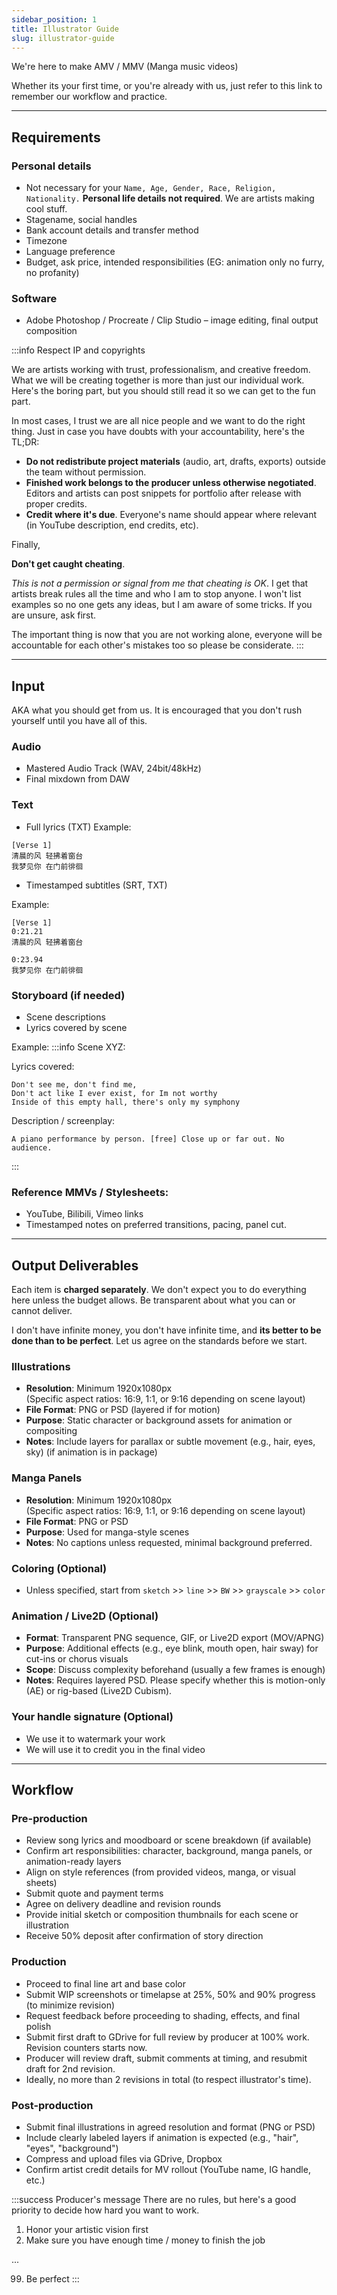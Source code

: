 ```yaml
---
sidebar_position: 1
title: Illustrator Guide
slug: illustrator-guide
---
```


We're here to make AMV / MMV (Manga music videos) 

Whether its your first time, or you're already with us, just refer to this link to remember our workflow and practice. 

---
## Requirements
### Personal details
- Not necessary for your `Name, Age, Gender, Race, Religion, Nationality.` **Personal life details not required**. We are artists making cool stuff. 
- Stagename, social handles 
- Bank account details and transfer method 
- Timezone 
- Language preference
- Budget, ask price, intended responsibilities (EG: animation only no furry, no profanity)

### Software
- Adobe Photoshop / Procreate / Clip Studio – image editing, final output composition


:::info Respect IP and copyrights

We are artists working with trust, professionalism, and creative freedom. What we will be creating together is more than just our individual work. Here's the boring part, but you should still read it so we can get to the fun part.  

In most cases, I trust we are all nice people and we want to do the right thing. Just in case you have doubts with your accountability, here's the TL;DR:

- **Do not redistribute project materials** (audio, art, drafts, exports) outside the team without permission.
- **Finished work belongs to the producer unless otherwise negotiated**. Editors and artists can post snippets for portfolio after release with proper credits.
- **Credit where it's due**. Everyone's name should appear where relevant (in YouTube description, end credits, etc).

Finally, 

**Don't get caught cheating**. 

*This is not a permission or signal from me that cheating is OK*. I get that artists break rules all the time and who I am to stop anyone. I won't list examples so no one gets any ideas, but I am aware of some tricks. If you are unsure, ask first. 

The important thing is now that you are not working alone, everyone will be accountable for each other's mistakes too so please be considerate. 
:::

--- 

## Input
AKA what you should get from us. It is encouraged that you don't rush yourself until you have all of this. 

### Audio
- Mastered Audio Track (WAV, 24bit/48kHz)
- Final mixdown from DAW

### Text
- Full lyrics (TXT)
Example:
```
[Verse 1]
清晨的风 轻拂着窗台
我梦见你 在门前徘徊
```

- Timestamped subtitles (SRT, TXT)

Example: 
```
[Verse 1]
0:21.21
清晨的风 轻拂着窗台

0:23.94
我梦见你 在门前徘徊
```

### Storyboard (if needed)
- Scene descriptions
- Lyrics covered by scene 

Example: 
:::info
Scene XYZ: 

Lyrics covered:
```
Don't see me, don't find me, 
Don't act like I ever exist, for Im not worthy
Inside of this empty hall, there's only my symphony
```

Description / screenplay:
```
A piano performance by person. [free] Close up or far out. No audience.  
```
:::


### Reference MMVs / Stylesheets:
- YouTube, Bilibili, Vimeo links
- Timestamped notes on preferred transitions, pacing, panel cut.

---

## Output Deliverables
Each item is **charged separately**. We don't expect you to do everything here unless the budget allows. Be transparent about what you can or cannot deliver.

I don't have infinite money, you don't have infinite time, and **its better to be done than to be perfect**. Let us agree on the standards before we start. 

### Illustrations
- **Resolution**: Minimum 1920x1080px  
  (Specific aspect ratios: 16:9, 1:1, or 9:16 depending on scene layout)
- **File Format**: PNG or PSD (layered if for motion)
- **Purpose**: Static character or background assets for animation or compositing
- **Notes**: Include layers for parallax or subtle movement (e.g., hair, eyes, sky) (if animation is in package)


### Manga Panels
- **Resolution**: Minimum 1920x1080px  
  (Specific aspect ratios: 16:9, 1:1, or 9:16 depending on scene layout)
- **File Format**: PNG or PSD
- **Purpose**: Used for manga-style scenes
- **Notes**: No captions unless requested, minimal background preferred.

### Coloring (Optional)
- Unless specified, start from `sketch` >> `line` >> `BW` >> `grayscale` >> `color`


### Animation / Live2D (Optional)
- **Format**: Transparent PNG sequence, GIF, or Live2D export (MOV/APNG)
- **Purpose**: Additional effects (e.g., eye blink, mouth open, hair sway) for cut-ins or chorus visuals
- **Scope**: Discuss complexity beforehand (usually a few frames is enough)
- **Notes**: Requires layered PSD. Please specify whether this is motion-only (AE) or rig-based (Live2D Cubism).

### Your handle signature (Optional)
- We use it to watermark your work
- We will use it to credit you in the final video

---

## Workflow 
### Pre-production 
- Review song lyrics and moodboard or scene breakdown (if available)
- Confirm art responsibilities: character, background, manga panels, or animation-ready layers
- Align on style references (from provided videos, manga, or visual sheets)
- Submit quote and payment terms
- Agree on delivery deadline and revision rounds
- Provide initial sketch or composition thumbnails for each scene or illustration
- Receive 50% deposit after confirmation of story direction 

### Production
- Proceed to final line art and base color
- Submit WIP screenshots or timelapse at 25%, 50% and 90% progress (to minimize revision)
- Request feedback before proceeding to shading, effects, and final polish
- Submit first draft to GDrive for full review by producer at 100% work. Revision counters starts now. 
- Producer will review draft, submit comments at timing, and resubmit draft for 2nd revision. 
- Ideally, no more than 2 revisions in total (to respect illustrator's time).

### Post-production
- Submit final illustrations in agreed resolution and format (PNG or PSD)
- Include clearly labeled layers if animation is expected (e.g., "hair", "eyes", "background")
- Compress and upload files via GDrive, Dropbox
- Confirm artist credit details for MV rollout (YouTube name, IG handle, etc.)


:::success Producer's message
There are no rules, but here's a good priority to decide how hard you want to work. 
1. Honor your artistic vision first
2. Make sure you have enough time / money to finish the job

...

99. Be perfect
:::